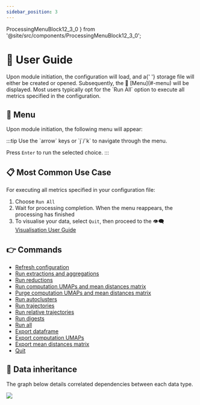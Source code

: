 ```yaml
---
sidebar_position: 3
---
```



  ProcessingMenuBlock12_3_0
} from '@site/src/components/ProcessingMenuBlock12_3_0';

# 📖 User Guide

<Fragment>
  Upon module initiation, the <ExcelIcon /> configuration will load, and a{' '}
  <StorageIcon /> storage file will either be created or opened. Subsequently,
  the 📑 [Menu](#-menu) will be displayed.
</Fragment>

<Fragment>
  Most users typically opt for the `Run All` option to execute all metrics
  specified in the <ExcelIcon /> configuration.
</Fragment>

## 📑 Menu

Upon module initiation, the following menu will appear:

<Fragment>
  :::tip
  Use the `arrow` keys or `j`/`k` to navigate through the menu.

Press `Enter` to run the selected choice.
:::

</Fragment>

<Fragment>
  <ProcessingMenuBlock12_3_0 version={VERSION} />
</Fragment>

## 📋 Most Common Use Case

<Fragment>
  For executing all metrics specified in your <ExcelIcon /> configuration file:
</Fragment>

1. Choose `Run All`
2. Wait for processing completion. When the menu reappears, the
   processing has finished
3. To visualise your data, select `Quit`, then proceed to the 👁️‍🗨️ [Visualisation User Guide](../../visualisation/)

## 👉 Commands

- [Refresh configuration](./refresh-configuration)
- [Run extractions and aggregations](./run-extractions-and-aggregations)
- [Run reductions](./run-reductions)
- [Run computation UMAPs and mean distances matrix](./run-computations)
- [Purge computation UMAPs and mean distances matrix](./purge-computations)
- [Run autoclusters](./run-autoclusters)
- [Run trajectories](./run-trajectories)
- [Run relative trajectories](./run-relative-trajectories)
- [Run digests](./run-digests)
- [Run all](./run-all)
- [Export dataframe](./export-dataframe)
- [Export computation UMAPs](./export-computations)
- [Export mean distances matrix](./export-mdm)
- [Quit](./quit)

## 🧬 Data inheritance

The graph below details correlated dependencies between each data type.

![](/img/data-inheritance.svg)

